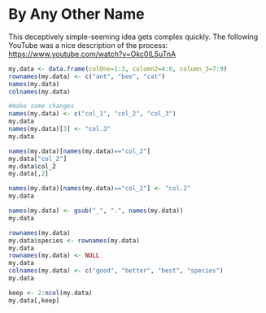 # By Any Other Name {#changenames}

This deceptively simple-seeming idea gets complex quickly. The following YouTube was a nice description of the process: <https://www.youtube.com/watch?v=Okc0IL5uTnA>

```r
my.data <- data.frame(colOne=1:3, column2=4:6, column_3=7:9)
rownames(my.data) <- c("ant", "bee", "cat")
names(my.data)
colnames(my.data)

#make some changes
names(my.data) <- c("col_1", "col_2", "col_3")
my.data
names(my.data)[3] <- "col.3"
my.data

names(my.data)[names(my.data)=="col_2"]
my.data["col_2"]
my.data$col_2
my.data[,2]

names(my.data)[names(my.data)=="col_2"] <- "col.2"
my.data

names(my.data) <- gsub("_", ".", names(my.data))
my.data

rownames(my.data)
my.data$species <- rownames(my.data)
my.data
rownames(my.data) <- NULL
my.data
colnames(my.data) <- c("good", "better", "best", "species")
my.data

keep <- 2:ncol(my.data)
my.data[,keep]
```

